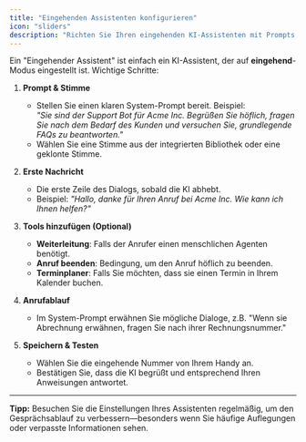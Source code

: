 ```yaml
---
title: "Eingehenden Assistenten konfigurieren"
icon: "sliders"
description: "Richten Sie Ihren eingehenden KI-Assistenten mit Prompts, Stimmen und Tools für die Behandlung eingehender Anrufe ein"
---
```


Ein "Eingehender Assistent" ist einfach ein KI-Assistent, der auf **eingehend**-Modus eingestellt ist. Wichtige Schritte:

1. **Prompt & Stimme**

   - Stellen Sie einen klaren System-Prompt bereit. Beispiel:  
     _"Sie sind der Support Bot für Acme Inc. Begrüßen Sie höflich, fragen Sie nach dem Bedarf des Kunden und versuchen Sie, grundlegende FAQs zu beantworten."_
   - Wählen Sie eine Stimme aus der integrierten Bibliothek oder eine geklonte Stimme.

2. **Erste Nachricht**

   - Die erste Zeile des Dialogs, sobald die KI abhebt.
   - Beispiel: _"Hallo, danke für Ihren Anruf bei Acme Inc. Wie kann ich Ihnen helfen?"_

3. **Tools hinzufügen (Optional)**

   - **Weiterleitung**: Falls der Anrufer einen menschlichen Agenten benötigt.
   - **Anruf beenden**: Bedingung, um den Anruf höflich zu beenden.
   - **Terminplaner**: Falls Sie möchten, dass sie einen Termin in Ihrem Kalender buchen.

4. **Anrufablauf**

   - Im System-Prompt erwähnen Sie mögliche Dialoge, z.B. "Wenn sie Abrechnung erwähnen, fragen Sie nach ihrer Rechnungsnummer."

5. **Speichern & Testen**
   - Wählen Sie die eingehende Nummer von Ihrem Handy an.
   - Bestätigen Sie, dass die KI begrüßt und entsprechend Ihren Anweisungen antwortet.

---

**Tipp:** Besuchen Sie die Einstellungen Ihres Assistenten regelmäßig, um den Gesprächsablauf zu verbessern—besonders wenn Sie häufige Auflegungen oder verpasste Informationen sehen. 